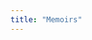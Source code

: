 ```yaml
---
title: "Memoirs"
---
```


<!-- Blank page, only redirects to memoirs -->

```{=html}
<script type="text/javascript">
window.location.replace("https://sjspielman.github.io/sam-kasten-memoirs/");
</script>
```